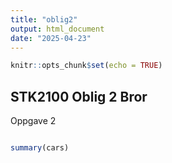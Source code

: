 ```yaml
---
title: "oblig2"
output: html_document
date: "2025-04-23"
---
```


```r
knitr::opts_chunk$set(echo = TRUE)
```

## STK2100 Oblig 2 Bror

Oppgave 2
```r

```

```r
summary(cars)
```